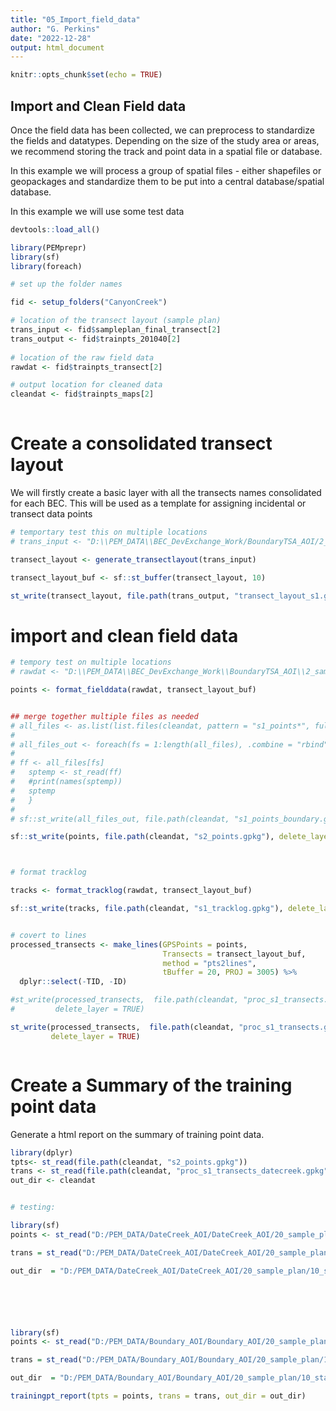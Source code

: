```yaml
---
title: "05_Import_field_data"
author: "G. Perkins"
date: "2022-12-28"
output: html_document
---
```


```r
knitr::opts_chunk$set(echo = TRUE)
```

## Import and Clean Field data 

Once the field data has been collected, we can preprocess to standardize the fields and datatypes. Depending on the size of the study area or areas, we recommend storing the track and point data in a spatial file or database. 

In this example we will process a group of spatial files - either shapefiles or geopackages and standardize them to be put into a central database/spatial database.

In this example we will use some test data

```r
devtools::load_all()

library(PEMprepr)
library(sf)
library(foreach)

```

```r
# set up the folder names

fid <- setup_folders("CanyonCreek")

# location of the transect layout (sample plan)
trans_input <- fid$sampleplan_final_transect[2]
trans_output <- fid$trainpts_201040[2]
  
# location of the raw field data
rawdat <- fid$trainpts_transect[2]

# output location for cleaned data
cleandat <- fid$trainpts_maps[2]
  
```

# Create a consolidated transect layout 

We will firstly create a basic layer with all the transects names consolidated for each BEC. This will be used as a template for assigning incidental or transect data points 


```r

# temportary test this on multiple locations 
# trans_input <- "D:\\PEM_DATA\\BEC_DevExchange_Work/BoundaryTSA_AOI/2_sample_design/stage1_StudyDesign/transect_layout"

transect_layout <- generate_transectlayout(trans_input)

transect_layout_buf <- sf::st_buffer(transect_layout, 10)

st_write(transect_layout, file.path(trans_output, "transect_layout_s1.gpkg"), delete_layer = TRUE)


```


# import and clean field data

```r
# tempory test on multiple locations
# rawdat <- "D:\\PEM_DATA\\BEC_DevExchange_Work\\BoundaryTSA_AOI\\2_sample_design\\stage1_StudyDesign\\transect_data"

points <- format_fielddata(rawdat, transect_layout_buf)


## merge together multiple files as needed
# all_files <- as.list(list.files(cleandat, pattern = "s1_points*", full.names = TRUE))
# 
# all_files_out <- foreach(fs = 1:length(all_files), .combine = "rbind" ) %do% {
#   
# ff <- all_files[fs]
#   sptemp <- st_read(ff)
#   #print(names(sptemp))
#   sptemp
#   }
# 
# sf::st_write(all_files_out, file.path(cleandat, "s1_points_boundary.gpkg"), delete_layer = TRUE)

sf::st_write(points, file.path(cleandat, "s2_points.gpkg"), delete_layer = TRUE)



# format tracklog

tracks <- format_tracklog(rawdat, transect_layout_buf)

sf::st_write(tracks, file.path(cleandat, "s1_tracklog.gpkg"), delete_layer = TRUE)


# covert to lines 
processed_transects <- make_lines(GPSPoints = points, 
                                  Transects = transect_layout_buf, 
                                  method = "pts2lines",  
                                  tBuffer = 20, PROJ = 3005) %>%
  dplyr::select(-TID, -ID)

#st_write(processed_transects,  file.path(cleandat, "proc_s1_transects.gpkg"), 
#         delete_layer = TRUE)

st_write(processed_transects,  file.path(cleandat, "proc_s1_transects.gpkg"), 
         delete_layer = TRUE)



```

# Create a Summary of the training point data

Generate a html report on the summary of training point data. 

```r

library(dplyr)
tpts<- st_read(file.path(cleandat, "s2_points.gpkg"))
trans <- st_read(file.path(cleandat, "proc_s1_transects_datecreek.gpkg"))
out_dir <- cleandat


# testing: 

library(sf)
points <- st_read("D:/PEM_DATA/DateCreek_AOI/DateCreek_AOI/20_sample_plan/10_standard_sample/40_transect_data/clean_field_data/s1_points.gpkg")

trans = st_read("D:/PEM_DATA/DateCreek_AOI/DateCreek_AOI/20_sample_plan/10_standard_sample/40_transect_data/clean_field_data/proc_s1_transects.gpkg")

out_dir  = "D:/PEM_DATA/DateCreek_AOI/DateCreek_AOI/20_sample_plan/10_standard_sample/40_transect_data/clean_field_data"






library(sf)
points <- st_read("D:/PEM_DATA/Boundary_AOI/Boundary_AOI/20_sample_plan/10_standard_sample/40_transect_data/clean_field_data/s1_points.gpkg")

trans = st_read("D:/PEM_DATA/Boundary_AOI/Boundary_AOI/20_sample_plan/10_standard_sample/40_transect_data/clean_field_data/proc_s1_transects.gpkg")

out_dir  = "D:/PEM_DATA/Boundary_AOI/Boundary_AOI/20_sample_plan/10_standard_sample/40_transect_data/clean_field_data"

trainingpt_report(tpts = points, trans = trans, out_dir = out_dir)


```


